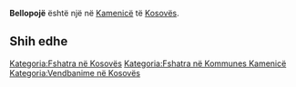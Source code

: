 {{Fshat në 
 | Emri                = Bellopojë
 | EmriAlt                = 
 | NAME_SHORT_FORM=      
 | NAME_GENERIC=      
 | NAME_SORT_NAME_RO=      BELLOPOJE
 | FULL_NAME_RO = Bellopojë
 | FULL_NAME_ND_RO=Bellopoje
 | SORT_NAME_RG=BELLOPOJE
 | FULL_NAME_RG=Bellopojë
 | FULL_NAME_ND_RG=Bellopoje
 | SRP_NAME_SHORT_FORM=      
 | SRP_NAME_GENERIC=      
 | SRP_NAME_SORT_NAME_RO=      
 | SRP_FULL_NAME_RO = 
 | SRP_FULL_NAME_ND_RO=
 | SRP_SORT_NAME_RG=
 | SRP_FULL_NAME_RG=
 | SRP_FULL_NAME_ND_RG=
 | Emri (Rasa dhanore) = 
 | Figura              = 
 | Shteti              = Kosovo
 | Komuna              = Kamenicë
 | Kodi postar         = 
 | Sipërfaqja          = 

 | Popullsia           = 

 | Regj. i popullsisë  = 
 | Dend. e popullsisë  = 
 | Faqja zyrtare       = 
 <!--- Koordinatat ----> 
 | Gjerësia            = 42.773889
 | Gjatësia            = 20.565556
 | Lartësia            = 
}}
'''Bellopojë''' është një [[]] në [[Kamenicë]] të [[Kosovës]].

<!-- == Gjeografia == -->
<!-- == Historia == -->
<!-- == Demografia == -->
== Shih edhe ==
{{Komuna Kamenicë}}
{{Kosovo-Administrata-Cung}}

[[Kategoria:Fshatra në Kosovës]]
[[Kategoria:Fshatra në Kommunes Kamenicë]]
[[Kategoria:Vendbanime në Kosovës]]